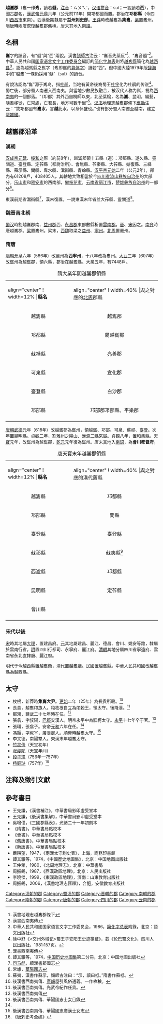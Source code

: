 {{Dablink|关于'''越嶲县'''或'''越巂县'''，参见：[[越西县|越西县]]。}}
{{巴蜀历史}}
'''越巂郡'''（巂一作'''嶲'''，讀若'''髓'''，[[注音|注音]]：ㄙㄨㄟˇ，[[汉语拼音|汉语拼音]]：suǐ；一說讀若'''西'''），中國古[[郡|郡]]名，[[西汉|漢]][[汉武帝|武帝]][[元鼎|元鼎]]六年（公元前111年）開邛都國而置。郡治在'''邛都縣'''（今四川[[西昌市|西昌市]]東南）。西漢後期隸屬于'''益州刺史部'''。[[新朝|王莽]]時改越巂為'''集巂'''。[[梁_(南朝)|梁]]置巂州。隋唐時兩度恢復越巂郡舊稱。唐末其地入[[南詔|南詔]]。

==名稱==

'''巂'''字的讀音，有“髓”與“西”兩說。漢書[[顏師古|顏師古]]注云：“巂音先蘂反”<ref>漢書地理志越巂郡條下</ref>、“巂音髓”<ref name='漢書西南夷傳'>漢書西南夷傳</ref>。中華人民共和國[[国家语言文字工作委员会|国家语言文字工作委员会]]編訂的[[简化字总表|简化字总表]]則將[[越西县|越嶲縣]]簡化為[[越西县|越西县]]<ref>中華人民共和國国家语言文字工作委员会，1986，[[简化字总表|简化字总表]]附錄，北京：語文出版社</ref>，認為越嶲縣之嶲字（嶲即巂的[[异体字|异体字]]）讀若“西”。但中國大陸1979年版[[辞海|辞海]]中的“越巂”一條仍採用“髓”（suǐ）的讀音。

有說法認為“巂”源于嶲鸟，指[[大杜鹃|杜鹃]]，当地有黃帝後裔蜀王[[杜宇|杜宇]]化为杜鹃的传说<ref>徐中舒《<交州外域记>蜀王子安阳王史迹笺证》，载《论巴蜀文化》，四川人民出版社，1981:157页。</ref>。蜀亡後，部分蜀人南遷入西南夷，與當地少數民族融合，被汉代人称为嶲，視為[[西南夷|西南夷]]的一個部落。“（卭都）其外西自桐師以東，北至葉榆，名為'''巂'''、昆明。編髮，隨畜移徙，亡常處，亡君長，地方可數千里”<ref name='漢書西南夷傳'>漢書西南夷傳</ref>。[[汉书|汉书]]地理志越巂郡條下[[應劭|應劭]]注云：“故邛都國有'''巂水'''，言'''越'''此水，以章休盛也。”也有部分蜀人南遷至越南，建立[[甌雒國|甌雒國]]。

==越雟郡沿革==
===漢朝===
[[汉成帝|汉成帝]][[元延|元延]]、[[绥和|绥和]]之際（約前8年），越巂郡領十五縣（道）：邛都縣、遂久縣、靈關道、臺登縣、定莋縣（都尉治所）、會無縣、莋秦縣、大莋縣、姑復縣、三絳縣、蘇示縣、闌縣、卑水縣、灊街縣、青蛉縣。[[汉平帝|汉平帝]][[元始_(西汉)|元始]]二年（公元2年），郡內有61208戶，408405人。其轄地大致相當於今[[四川省|四川省]][[凉山彝族自治州|涼山彝族自治州]]的大部分，[[乐山市|乐山市]]和[[雅安市|雅安市]]的西南部，[[攀枝花市|攀枝花市]]，[[云南省|云南省]][[丽江市|丽江市]]，[[楚雄彝族自治州|楚雄彝族自治州]]的一部分<ref>譚其驤等，1974，[[中国历史地图集|中国历史地图集]]第二分冊，北京：中国地图出版社</ref>。

東漢前期省灊街縣<ref>[[司马彪|司马彪]]，續漢書郡國志</ref>，漢末復置。一說東漢末年省並大莋縣、靈關道<ref>常璩，[[華陽國志|華陽國志]]</ref>。

===魏晉南北朝===

[[蜀汉|蜀汉]]時割越巂郡南、[[益州郡|益州郡]]西、[[永昌郡|永昌郡]]東部數縣析置[[雲南郡|雲南郡]]。[[晋朝|晉]]、[[刘宋|宋]]因之。[[南齐|南齐]]時廢越巂郡。[[梁_(南朝)|梁]]置巂州。梁末，[[西魏|西魏]]取梁之[[益州|益州]]、[[寧州|寧州]]。[[北周|北周]]置嚴州。

===隋唐===
[[隋朝|隋朝]][[开皇|开皇]]六年（586年）改嚴州為'''西寧州'''，十八年改為巂州。[[大业|大业]]三年（607年）改巂州為越巂郡，領六縣，郡治在越巂縣。大業五年，有7448戶。

{| class="wikitable" align=center
|+ 隋大業年間越巂郡領縣
|-
|align="center" ! width=12% |'''縣名'''
|align="center" ! width=40% |與之對應的[[北周|北周]]郡縣
|-
|align="center"|越巂縣
|align="center"|越巂郡
|-
|align="center"|邛都縣
|align="center"|屬越巂郡
|-
|align="center"|蘇袛縣
|align="center"|亮善郡
|-
|align="center"|可泉縣
|align="center"|宣化郡
|-
|align="center"|臺登縣
|align="center"|白沙郡
|-
|align="center"|邛部縣
|align="center"|邛部郡邛部縣、平樂郡
|-
|}

[[唐朝|唐朝]][[武德|武德]]元年（618年）改越巂郡為巂州，領越巂、邛部、可泉、蘇祁、臺登。次年置昆明縣。[[貞觀_(唐朝)|貞觀]]二年，割雅州之陽山、漢源二縣來屬。貞觀八年，置和集縣。[[天宝_(唐朝)|天寶]]元年，改巂州為越巂郡，[[乾元_(唐朝)|乾元]]元年復為巂州。唐末其地入[[南诏|南诏]]，為'''會川都督府'''。

{| class="wikitable" align=center
|+ 唐天寶末年越巂郡領縣
|-
|align="center" ! width=12% |'''縣名'''
|align="center" ! width=40% |與之對應的漢代舊縣
|-
|align="center"|越巂縣
|align="center"|邛都縣
|-
|align="center"|邛部縣
|align="center"|闌縣
|-
|align="center"|臺登縣
|align="center"|臺登縣
|-
|align="center"|蘇祁縣
|align="center"|蘇夷縣<ref>蘇夷，漢書作蘇示，顏師古注曰：“示，讀曰袛。”隋書作蘇袛。</ref>
|-
|align="center"|西瀘縣
|align="center"|邛都縣
|-
|align="center"|昆明縣
|align="center"|定莋縣
|-
|align="center"|會川縣
|align="center"|
|-
|}

===宋代以後===

[[宋朝|宋]]時其地屬[[大理国|大理]]，置建昌府。[[元朝|元]]其地屬建昌、麗江、德昌、會川、姚安等路，隸屬於雲南行省。[[明朝|明]]置四川行都司、永寧府、麗江府。[[清朝|清朝]]其地分屬四川省寧遠府、雲南省永北直隸廳、麗江府。

明代于今越西縣置越巂衛，清代置越巂廳。民國置越巂縣。中華人民共和國改越巂縣為越西縣。

==太守==

*枚根，新莽時'''集巂大尹'''。[[更始_(更始帝)|更始]]二年（25年）為長貴所殺。<ref>後漢書西南夷傳、[[廣韻|廣韻]]屋引風俗通義。一作枚稂。</ref>
*長貴，越雟卬族人。殺枚根自立為卬穀王，領太守。後降漢。<ref>後漢書西南夷傳。光武帝紀作任貴。</ref>
*鄭鴻，建武二十七年時在任。<ref>後漢書西南夷傳</ref>
*張翕，字叔陽，[[巴郡|巴郡]]安漢人。明帝永平中為牂柯太守。[[永平_(东汉)|永平]]十七年卒于官。<ref name="#1">後漢書西南夷傳、華陽國志士女目錄</ref>
*張璠，張翕子。安帝[[元和_(东汉)|元和]]六年在任。<ref name="#1"/>
*馮顥，字叔宰，廣漢郪人。順帝時越雟太守。<ref>後漢書西南夷傳、華陽國志廣漢士女志</ref>
*李文德，南陽犨人。東漢末年越雟太守。
*[[竹灵倩|竹灵倩]]（天宝初年）
*[[张虔陀|张虔陀]]（天宝年间）
*[[段子璋|段子璋]]（756年—757年）
*[[杨庭琎|杨庭琎]]（757年）<ref>《唐刺史考全编》</ref>

==注释及徵引文獻==
<div class="references-small">
<references />
</div>

==參考書目==

*王先謙，《漢書補注》，中華書局影印虛受堂本 
*王先謙，《後漢書集解》，中華書局影印虛受堂本 
*吳增僅，《三國郡縣表》，光緒二十一年初刻本 
*《隋書》，中華書局點校本 
*《晉書》，中華書局點校本 
*《舊唐書》，中華書局點校本 
*《新唐書》，中華書局點校本 
*嚴耕望，1947，《兩漢太守刺史表》，上海，商務印書館 
*譚其驤等，1974，《中國歷史地圖集》，北京：中国地图出版社 
*王仲犖，1980，《北周地理志》，北京：中華書局 
*周振鶴，1987，《西漢政區地理》，北京：人民出版社 
*李曉傑，1999，《東漢政區地理》，濟南：山東教育出版社 
*周振鶴，2006，《漢書地理志匯釋》，合肥，安徽教育出版社

{{云南历史|秦至唐}}
{{西汉行政区划|nocat}}
{{東漢行政區劃|nocat}}
{{三國行政區劃|nocat}}
{{西晉行政區劃|nocat}}
{{南朝行政區劃|nocat}}
{{隋朝行政區劃|nocat}}
[[Category:汉朝的郡|Category:汉朝的郡]]
[[Category:蜀汉的郡|Category:蜀汉的郡]]
[[Category:晋朝的郡|Category:晋朝的郡]]
[[Category:南朝的郡|Category:南朝的郡]]
[[Category:隋朝的郡|Category:隋朝的郡]]
[[Category:唐朝的郡|Category:唐朝的郡]]
[[Category:四川的郡|Category:四川的郡]]
[[Category:云南的郡|Category:云南的郡]]